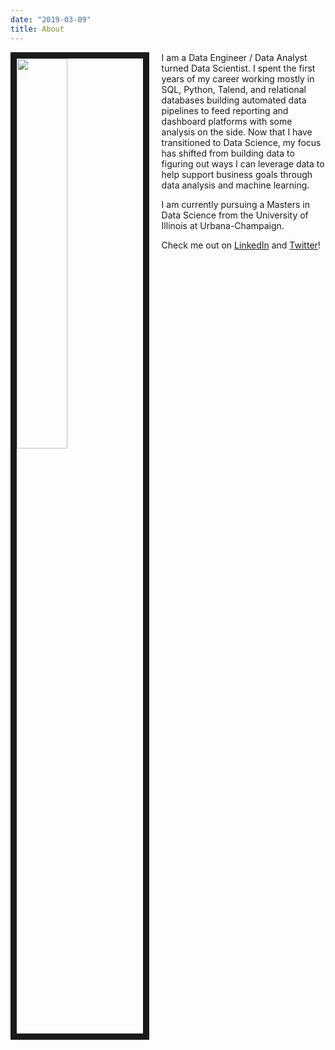 ```yaml
---
date: "2019-03-09"
title: About
---
```


<!-- ![Image](/about/index_files/alex-main-picture.jpg) -->

<img src="/about/index_files/alex-main-picture.jpg" style="width:40%; border:10px solid; margin-right: 20px" align="left">

I am a Data Engineer / Data Analyst turned Data Scientist.  I spent the first years of my career working mostly in SQL, Python, Talend, and relational databases building automated data pipelines to feed reporting and dashboard platforms with some analysis on the side.  Now that I have transitioned to Data Science, my focus has shifted from building data to figuring out ways I can leverage data to help support business goals through data analysis and machine learning.

I am currently pursuing a Masters in Data Science from the University of Illinois at Urbana-Champaign.

Check me out on [LinkedIn](https://www.linkedin.com/in/alexanderantonison/) and [Twitter](https://twitter.com/adantonison)!


